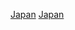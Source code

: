 {{year by category
| m = 2
| c = 0
| d = 1
| y = 4
| cat     = 日本體育
| sortkey = 體育
| parent  = 各年日本体育
| subcat  = 2014年日本
}}

[[Category:2014年亞洲體育|Japan]]
[[Category:2014年各國體育|Japan]]